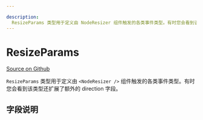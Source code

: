 ```yaml
---

description:
  ResizeParams 类型用于定义由 NodeResizer 组件触发的各类事件类型。有时您会看到该类型还扩展了额外的 direction 字段。
---
```


# ResizeParams

[Source on Github](https://github.com/xyflow/xyflow/blob/v11/packages/node-resizer/src/types.ts/#L4)

`ResizeParams` 类型用于定义由 `<NodeResizer />` 组件触发的各类事件类型。有时您会看到该类型还扩展了额外的 direction 字段。

## 字段说明

<APIDocs typeName="ResizeParams" />